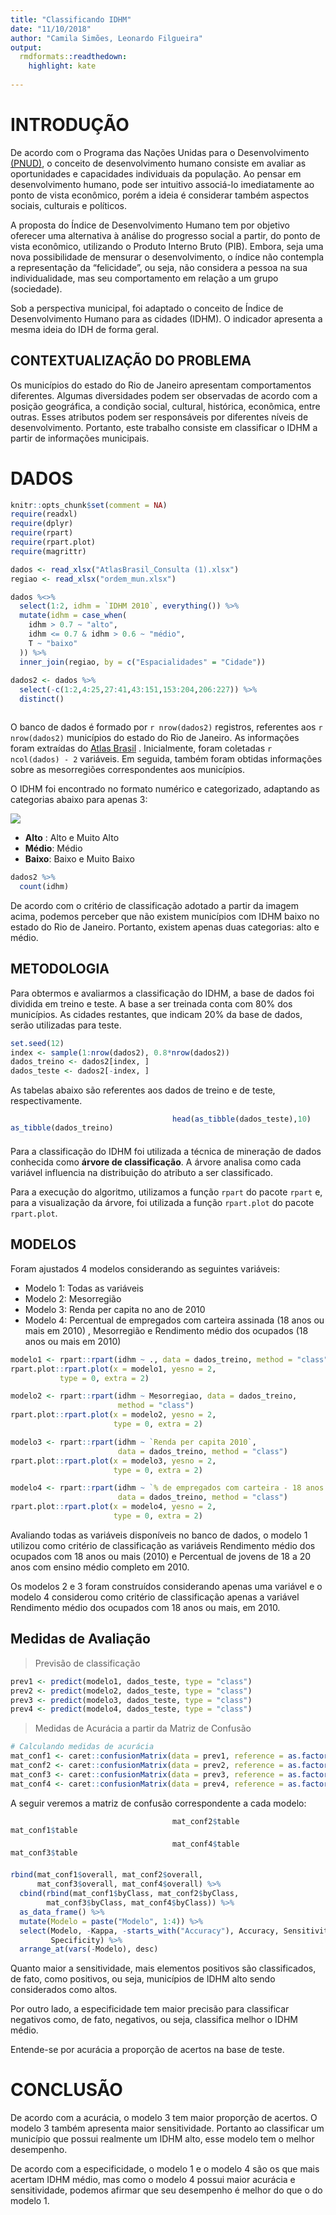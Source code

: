 ```yaml
---
title: "Classificando IDHM"
date: "11/10/2018"
author: "Camila Simões, Leonardo Filgueira"
output:
  rmdformats::readthedown:
    highlight: kate
    
---
```


<style>
  .col2 {
    columns: 2 200px;         /* number of columns and width in pixels*/
    -webkit-columns: 2 200px; /* chrome, safari */
    -moz-columns: 2 200px;    /* firefox */
  }
</style>



# INTRODUÇÃO 

De acordo com o Programa das Nações Unidas para o Desenvolvimento  [(PNUD)](http://www.br.undp.org/content/brazil/pt/home/idh0/conceitos/o-que-e-desenvolvimento-humano.html), o conceito de desenvolvimento humano consiste em avaliar as oportunidades e capacidades individuais da população. Ao pensar em desenvolvimento humano, pode ser intuitivo associá-lo imediatamente ao ponto de vista econômico, porém a ideia é considerar também aspectos sociais, culturais e políticos.

A proposta do Índice de Desenvolvimento Humano tem por objetivo oferecer uma alternativa à análise do progresso social a partir, do ponto de vista econômico, utilizando o Produto Interno Bruto (PIB). Embora, seja uma nova possibilidade de mensurar o desenvolvimento, o índice não contempla a representação da "felicidade", ou seja, não considera a pessoa na sua individualidade, mas seu comportamento em relação a um grupo (sociedade).

Sob a perspectiva municipal, foi adaptado o conceito de Índice de Desenvolvimento Humano para as cidades (IDHM). O indicador apresenta a mesma ideia do IDH de forma geral.

## CONTEXTUALIZAÇÃO DO PROBLEMA 

Os municípios do estado do Rio de Janeiro apresentam comportamentos diferentes. Algumas diversidades podem ser observadas de acordo com a posição geográfica, a condição social, cultural, histórica, econômica, entre outras. Esses atributos podem ser responsáveis por diferentes níveis de desenvolvimento. Portanto, este trabalho consiste em classificar o IDHM a partir de informações municipais.

# DADOS 

```r
knitr::opts_chunk$set(comment = NA)
require(readxl)
require(dplyr)
require(rpart)
require(rpart.plot)
require(magrittr)

dados <- read_xlsx("AtlasBrasil_Consulta (1).xlsx")
regiao <- read_xlsx("ordem_mun.xlsx")

dados %<>%
  select(1:2, idhm = `IDHM 2010`, everything()) %>% 
  mutate(idhm = case_when(
    idhm > 0.7 ~ "alto",
    idhm <= 0.7 & idhm > 0.6 ~ "médio",
    T ~ "baixo"
  )) %>%
  inner_join(regiao, by = c("Espacialidades" = "Cidade"))
  
dados2 <- dados %>%
  select(-c(1:2,4:25,27:41,43:151,153:204,206:227)) %>% 
  distinct()



```



O banco de dados é formado por `r nrow(dados2)` registros, referentes aos `r nrow(dados2)`  municípios do estado do Rio de Janeiro. As informações foram extraídas do [Atlas Brasil](http://www.atlasbrasil.org.br/2013/pt/consulta/) . Inicialmente, foram coletadas 
`r ncol(dados) - 2` variáveis. Em seguida, também foram obtidas informações sobre as mesorregiões correspondentes aos municípios.

O IDHM foi encontrado no formato numérico e categorizado, adaptando as categorias abaixo para apenas 3:

![](Class_idh.jpeg)

- **Alto** : Alto e Muito Alto
- **Médio**: Médio
- **Baixo**: Baixo e Muito Baixo


```r
dados2 %>% 
  count(idhm)
```

De acordo com o critério de classificação adotado a partir da imagem acima, podemos perceber que não existem municípios com IDHM baixo no estado do Rio de Janeiro. Portanto, existem apenas duas categorias: alto e médio.

## METODOLOGIA

Para obtermos e avaliarmos a classificação do IDHM, a base de dados foi dividida em treino e teste. A base a ser treinada conta com 80% dos municípios.  As cidades restantes, que indicam 20% da base de dados, serão utilizadas para teste.


```r
set.seed(12)
index <- sample(1:nrow(dados2), 0.8*nrow(dados2))
dados_treino <- dados2[index, ]
dados_teste <- dados2[-index, ]
```

As tabelas abaixo são referentes aos dados de treino e de teste, respectivamente.

<div class="col2">

```r
as_tibble(dados_treino)
```

```r
head(as_tibble(dados_teste),10)
```
</div>


Para a classificação do IDHM foi utilizada a técnica de mineração de dados conhecida como **árvore de classificação**. A árvore analisa como cada variável influencia na distribuição do atributo a ser classificado.

Para a execução do algoritmo, utilizamos a função `rpart` do pacote `rpart` e, para a visualização da árvore, foi utilizada a função `rpart.plot` do pacote `rpart.plot`.

## MODELOS
Foram ajustados 4 modelos considerando as seguintes variáveis:

- Modelo 1: Todas as variáveis
- Modelo 2: Mesorregião
- Modelo 3: Renda per capita no ano de 2010
- Modelo 4: Percentual de empregados com carteira assinada (18 anos ou mais em 2010) , Mesorregião e Rendimento médio dos ocupados (18 anos ou mais em 2010)

```r
modelo1 <- rpart::rpart(idhm ~ ., data = dados_treino, method = "class")
rpart.plot::rpart.plot(x = modelo1, yesno = 2,
           type = 0, extra = 2)

modelo2 <- rpart::rpart(idhm ~ Mesorregiao, data = dados_treino, 
                        method = "class")
rpart.plot::rpart.plot(x = modelo2, yesno = 2,
                       type = 0, extra = 2)

modelo3 <- rpart::rpart(idhm ~ `Renda per capita 2010`,
                        data = dados_treino, method = "class")
rpart.plot::rpart.plot(x = modelo3, yesno = 2,
                       type = 0, extra = 2)

modelo4 <- rpart::rpart(idhm ~ `% de empregados com carteira - 18 anos ou mais 2010` + Mesorregiao + `Rendimento médio dos ocupados - 18 anos ou mais 2010`,
                        data = dados_treino, method = "class")
rpart.plot::rpart.plot(x = modelo4, yesno = 2,
                       type = 0, extra = 2)

```

Avaliando todas as variáveis disponíveis no banco de dados, o modelo 1 utilizou como critério de classificação as variáveis Rendimento médio dos ocupados com 18 anos ou mais (2010) e Percentual de jovens de 18 a 20 anos com ensino médio completo em 2010.

Os modelos 2 e 3 foram construídos considerando apenas uma variável e o modelo 4 considerou como critério de classificação apenas a variável Rendimento médio dos ocupados com 18 anos ou mais, em 2010. 

## Medidas de Avaliação

> Previsão de classificação

```r
prev1 <- predict(modelo1, dados_teste, type = "class")
prev2 <- predict(modelo2, dados_teste, type = "class")
prev3 <- predict(modelo3, dados_teste, type = "class")
prev4 <- predict(modelo4, dados_teste, type = "class")

```

> Medidas de Acurácia a partir da Matriz de Confusão 

```r
# Calculando medidas de acurácia
mat_conf1 <- caret::confusionMatrix(data = prev1, reference = as.factor(dados_teste$idhm))
mat_conf2 <- caret::confusionMatrix(data = prev2, reference = as.factor(dados_teste$idhm))
mat_conf3 <- caret::confusionMatrix(data = prev3, reference = as.factor(dados_teste$idhm))
mat_conf4 <- caret::confusionMatrix(data = prev4, reference = as.factor(dados_teste$idhm))

```
A seguir veremos a matriz de confusão correspondente a cada modelo:

<div class="col2">
```r
mat_conf1$table


```

```r
mat_conf2$table

```
</div>

<div class="col2">
```r
mat_conf3$table

```

```r
mat_conf4$table
```
</div>

```r
rbind(mat_conf1$overall, mat_conf2$overall, 
      mat_conf3$overall, mat_conf4$overall) %>%
  cbind(rbind(mat_conf1$byClass, mat_conf2$byClass, 
        mat_conf3$byClass, mat_conf4$byClass)) %>% 
  as_data_frame() %>% 
  mutate(Modelo = paste("Modelo", 1:4)) %>% 
  select(Modelo, -Kappa, -starts_with("Accuracy"), Accuracy, Sensitivity, 
         Specificity) %>% 
  arrange_at(vars(-Modelo), desc)


```

Quanto maior a sensitividade, mais elementos positivos são classificados, de fato, como positivos, ou seja, municípios de IDHM alto sendo considerados como altos.

Por outro lado, a especificidade tem maior precisão para classificar negativos como, de fato, negativos, ou seja, classifica melhor o IDHM médio.

Entende-se por acurácia a proporção de acertos na base de teste.

# CONCLUSÃO 

De acordo com a acurácia, o modelo 3 tem maior proporção de acertos. O modelo 3 também apresenta maior sensitividade. Portanto ao classificar um município que possui realmente um IDHM alto, esse modelo tem o melhor desempenho. 


De acordo com a especificidade, o modelo 1 e o modelo 4 são os que mais acertam IDHM médio, mas como o modelo 4 possui maior acurácia e sensitividade, podemos afirmar que seu desempenho é melhor do que o do modelo 1.





